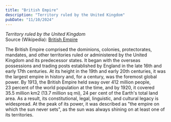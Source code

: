 ```yaml
---
title: "British Empire"
description: "Territory ruled by the United Kingdom"
pubDate: "11/10/2024"
---
```


*Territory ruled by the United Kingdom*  
Source (Wikipedia): [British Empire][1]

The British Empire comprised the dominions, colonies, protectorates, mandates, and other territories ruled or administered by the United Kingdom and its predecessor states. It began with the overseas possessions and trading posts established by England in the late 16th and early 17th centuries. At its height in the 19th and early 20th centuries, it was the largest empire in history and, for a century, was the foremost global power. By 1913, the British Empire held sway over 412 million people, 23 percent of the world population at the time, and by 1920, it covered 35.5 million km2 (13.7 million sq mi), 24 per cent of the Earth's total land area. As a result, its constitutional, legal, linguistic, and cultural legacy is widespread. At the peak of its power, it was described as "the empire on which the sun never sets", as the sun was always shining on at least one of its territories.

[1]: https://en.wikipedia.org/wiki/British_Empire
